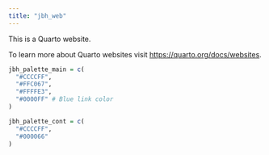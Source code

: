 ```yaml
---
title: "jbh_web"
---
```


This is a Quarto website.

To learn more about Quarto websites visit <https://quarto.org/docs/websites>.

```r
jbh_palette_main = c(
  "#CCCCFF",
  "#FFC067",
  "#FFFFE3",
  "#0000FF" # Blue link color
)

jbh_palette_cont = c(
  "#CCCCFF",
  "#000066" 
)
```
